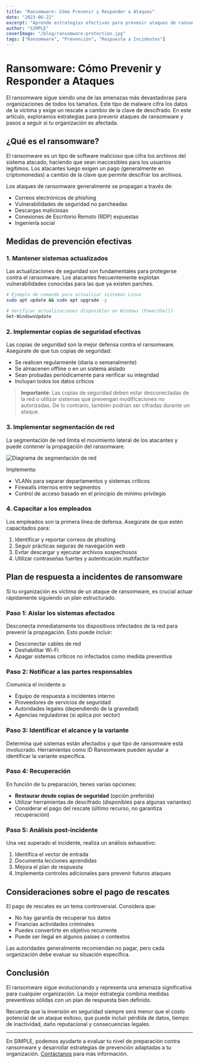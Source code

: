 ```yaml
---
title: "Ransomware: Cómo Prevenir y Responder a Ataques"
date: "2023-06-22"
excerpt: "Aprende estrategias efectivas para prevenir ataques de ransomware y cómo responder si tu organización es víctima de uno."
author: "SIMPLE"
coverImage: "/blog/ransomware-protection.jpg"
tags: ["Ransomware", "Prevención", "Respuesta a Incidentes"]
---
```


# Ransomware: Cómo Prevenir y Responder a Ataques

El ransomware sigue siendo una de las amenazas más devastadoras para organizaciones de todos los tamaños. Este tipo de malware cifra los datos de la víctima y exige un rescate a cambio de la clave de descifrado. En este artículo, exploramos estrategias para prevenir ataques de ransomware y pasos a seguir si tu organización es afectada.

## ¿Qué es el ransomware?

El ransomware es un tipo de software malicioso que cifra los archivos del sistema atacado, haciendo que sean inaccesibles para los usuarios legítimos. Los atacantes luego exigen un pago (generalmente en criptomonedas) a cambio de la clave que permite descifrar los archivos.

Los ataques de ransomware generalmente se propagan a través de:

- Correos electrónicos de phishing
- Vulnerabilidades de seguridad no parcheadas
- Descargas maliciosas
- Conexiones de Escritorio Remoto (RDP) expuestas
- Ingeniería social

## Medidas de prevención efectivas

### 1. Mantener sistemas actualizados

Las actualizaciones de seguridad son fundamentales para protegerse contra el ransomware. Los atacantes frecuentemente explotan vulnerabilidades conocidas para las que ya existen parches.

```bash
# Ejemplo de comando para actualizar sistemas Linux
sudo apt update && sudo apt upgrade -y

# Verificar actualizaciones disponibles en Windows (PowerShell)
Get-WindowsUpdate
```

### 2. Implementar copias de seguridad efectivas

Las copias de seguridad son la mejor defensa contra el ransomware. Asegúrate de que tus copias de seguridad:

- Se realicen regularmente (diaria o semanalmente)
- Se almacenen offline o en un sistema aislado
- Sean probadas periódicamente para verificar su integridad
- Incluyan todos los datos críticos

> **Importante**: Las copias de seguridad deben estar desconectadas de la red o utilizar sistemas que prevengan modificaciones no autorizadas. De lo contrario, también podrían ser cifradas durante un ataque.

### 3. Implementar segmentación de red

La segmentación de red limita el movimiento lateral de los atacantes y puede contener la propagación del ransomware.

![Diagrama de segmentación de red](/blog/network-segmentation.jpg)

Implementa:

- VLANs para separar departamentos y sistemas críticos
- Firewalls internos entre segmentos
- Control de acceso basado en el principio de mínimo privilegio

### 4. Capacitar a los empleados

Los empleados son la primera línea de defensa. Asegúrate de que estén capacitados para:

1. Identificar y reportar correos de phishing
2. Seguir prácticas seguras de navegación web
3. Evitar descargar y ejecutar archivos sospechosos
4. Utilizar contraseñas fuertes y autenticación multifactor

## Plan de respuesta a incidentes de ransomware

Si tu organización es víctima de un ataque de ransomware, es crucial actuar rápidamente siguiendo un plan estructurado.

### Paso 1: Aislar los sistemas afectados

Desconecta inmediatamente los dispositivos infectados de la red para prevenir la propagación. Esto puede incluir:

- Desconectar cables de red
- Deshabilitar Wi-Fi
- Apagar sistemas críticos no infectados como medida preventiva

### Paso 2: Notificar a las partes responsables

Comunica el incidente a:

- Equipo de respuesta a incidentes interno
- Proveedores de servicios de seguridad
- Autoridades legales (dependiendo de la gravedad)
- Agencias reguladoras (si aplica por sector)

### Paso 3: Identificar el alcance y la variante

Determina qué sistemas están afectados y qué tipo de ransomware está involucrado. Herramientas como ID Ransomware pueden ayudar a identificar la variante específica.

### Paso 4: Recuperación

En función de tu preparación, tienes varias opciones:

- **Restaurar desde copias de seguridad** (opción preferida)
- Utilizar herramientas de descifrado (disponibles para algunas variantes)
- Considerar el pago del rescate (último recurso, no garantiza recuperación)

### Paso 5: Análisis post-incidente

Una vez superado el incidente, realiza un análisis exhaustivo:

1. Identifica el vector de entrada
2. Documenta lecciones aprendidas
3. Mejora el plan de respuesta
4. Implementa controles adicionales para prevenir futuros ataques

## Consideraciones sobre el pago de rescates

El pago de rescates es un tema controversial. Considera que:

- No hay garantía de recuperar tus datos
- Financias actividades criminales
- Puedes convertirte en objetivo recurrente
- Puede ser ilegal en algunos países o contextos

Las autoridades generalmente recomiendan no pagar, pero cada organización debe evaluar su situación específica.

## Conclusión

El ransomware sigue evolucionando y representa una amenaza significativa para cualquier organización. La mejor estrategia combina medidas preventivas sólidas con un plan de respuesta bien definido.

Recuerda que la inversión en seguridad siempre será menor que el costo potencial de un ataque exitoso, que puede incluir pérdida de datos, tiempo de inactividad, daño reputacional y consecuencias legales.

---

En SIMPLE, podemos ayudarte a evaluar tu nivel de preparación contra ransomware y desarrollar estrategias de prevención adaptadas a tu organización. [Contáctanos](/pricing) para más información.
